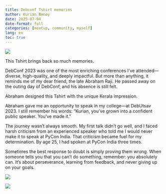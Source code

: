 ```yaml
---
title: Debconf Tshirt memories
author: Kurian Benoy
date: 2025-07-04
date-format: full
categories: [meetup, community, myself]
lang: en
toc: true
---
```


![](/posts/images/debconf.jpeg)

This Tshirt brings back so much memories.

DebConf 2023 was one of the most enriching conferences I’ve attended—diverse, high-quality, and deeply impactful. But more than anything, it reminds me of my dear friend, the late Abraham Raji. He passed away on the outing day of DebConf, and his absence is still felt.

Abraham designed this Tshirt with the unique Kerala impression.

Abraham gave me an opportunity to speak in my college—at DebUtsav 2023. I still remember his words: “Kurian, you’ve grown into a confident public speaker. You’ve made it.”

The journey wasn't always smooth. My first talk didn't go well, and I faced harsh criticism from an experienced speaker who told me I would never make it to speak at PyCon India.
That criticism became fuel for my determination. By age 25, I had spoken at PyCon India three times.

Sometimes the best response to doubt is simply proving them wrong. When someone tells you that you can't do something, remember: you absolutely can. It's about perseverance, learning from feedback, and never giving up on your goals.

::: {layout-ncol=2}
![](/posts/images/debconf1.jpeg)

![](/posts/images/debconf2.jpeg)
:::
